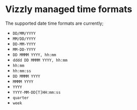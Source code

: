 # Vizzly managed time formats

The supported date time formats are currently;

- `DD/MM/YYYY`
- `MM/DD/YYYY`
- `DD-MM-YYYY`
- `MM-DD-YYYY`
- `DD MMMM YYYY, hh:mm`
- `dddd DD MMMM YYYY, hh:mm`
- `hh:mm`
- `hh:mm:ss`
- `DD MMMM YYYY`
- `MMMM YYYY`
- `YYYY`
- `YYYY-MM-DD[T]HH:mm:ss`
- `quarter`
- `week`
